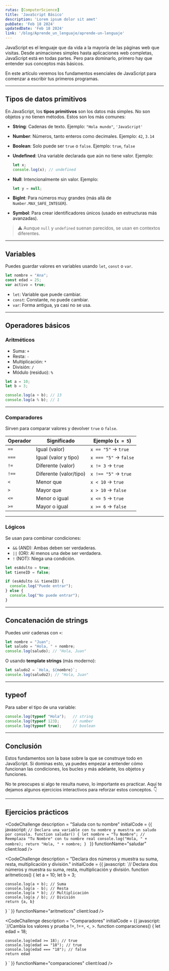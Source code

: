 ```yaml
---
rutas: [ComputerScience]
title: 'JavaScript Básico'
description: 'Lorem ipsum dolor sit amet'
pubDate: 'Feb 18 2024'
updatedDate: 'Feb 18 2024'
link: '/blog/Aprende_un_lenguaje/aprende-un-lenguaje'
---
```



JavaScript es el lenguaje que da vida a la mayoría de las páginas web que visitas. Desde animaciones simples hasta aplicaciones web completas, JavaScript está en todas partes. Pero para dominarlo, primero hay que entender sus conceptos más básicos.

En este artículo veremos los fundamentos esenciales de JavaScript para comenzar a escribir tus primeros programas.

---

## Tipos de datos primitivos

En JavaScript, los **tipos primitivos** son los datos más simples. No son objetos y no tienen métodos. Estos son los más comunes:

* **String**: Cadenas de texto.
  Ejemplo: `"Hola mundo"`, `'JavaScript'`

* **Number**: Números, tanto enteros como decimales.
  Ejemplo: `42`, `3.14`

* **Boolean**: Solo puede ser `true` o `false`.
  Ejemplo: `true`, `false`

* **Undefined**: Una variable declarada que aún no tiene valor.
  Ejemplo:

  ```js
  let x;
  console.log(x); // undefined
  ```

* **Null**: Intencionalmente sin valor.
  Ejemplo:

  ```js
  let y = null;
  ```

* **BigInt**: Para números muy grandes (más allá de `Number.MAX_SAFE_INTEGER`).

* **Symbol**: Para crear identificadores únicos (usado en estructuras más avanzadas).

> ⚠️ Aunque `null` y `undefined` suenan parecidos, se usan en contextos diferentes.

---

## Variables

Puedes guardar valores en variables usando `let`, `const` o `var`.

```js
let nombre = "Ana";
const edad = 25;
var activo = true;
```

* `let`: Variable que puede cambiar.
* `const`: Constante, no puede cambiar.
* `var`: Forma antigua, ya casi no se usa.

---

## Operadores básicos

### Aritméticos

* Suma: `+`
* Resta: `-`
* Multiplicación: `*`
* División: `/`
* Módulo (residuo): `%`

```js
let a = 10;
let b = 3;

console.log(a + b); // 13
console.log(a % b); // 1
```

---

### Comparadores

Sirven para comparar valores y devolver `true` o `false`.

| Operador | Significado            | Ejemplo (`x = 5`)     |
| -------- | ---------------------- | --------------------- |
| `==`     | Igual (valor)          | `x == "5"` → `true`   |
| `===`    | Igual (valor y tipo)   | `x === "5"` → `false` |
| `!=`     | Diferente (valor)      | `x != 3` → `true`     |
| `!==`    | Diferente (valor/tipo) | `x !== "5"` → `true`  |
| `<`      | Menor que              | `x < 10` → `true`     |
| `>`      | Mayor que              | `x > 10` → `false`    |
| `<=`     | Menor o igual          | `x <= 5` → `true`     |
| `>=`     | Mayor o igual          | `x >= 6` → `false`    |

---

### Lógicos

Se usan para combinar condiciones:

* `&&` (AND): Ambas deben ser verdaderas.
* `||` (OR): Al menos una debe ser verdadera.
* `!` (NOT): Niega una condición.

```js
let esAdulto = true;
let tieneID = false;

if (esAdulto && tieneID) {
  console.log("Puede entrar");
} else {
  console.log("No puede entrar");
}
```

---

## Concatenación de strings

Puedes unir cadenas con `+`:

```js
let nombre = "Juan";
let saludo = "Hola, " + nombre;
console.log(saludo); // "Hola, Juan"
```

O usando **template strings** (más moderno):

```js
let saludo2 = `Hola, ${nombre}`;
console.log(saludo2); // "Hola, Juan"
```

---

## typeof

Para saber el tipo de una variable:

```js
console.log(typeof "Hola");   // string
console.log(typeof 123);      // number
console.log(typeof true);     // boolean
```

---

## Conclusión

Estos fundamentos son la base sobre la que se construye todo en JavaScript. Si dominas esto, ya puedes empezar a entender cómo funcionan las condiciones, los bucles y más adelante, los objetos y funciones.

No te preocupes si algo te resulta nuevo, lo importante es practicar. Aquí te dejamos algunos ejercicios interactivos para reforzar estos conceptos. 👇

---

## Ejercicios prácticos

<CodeChallenge
    description = "Saluda con tu nombre"
    initialCode = {{
        javascript: `// Declara una variable con tu nombre y muestra un saludo por consola.
function saludar() {
  let nombre = "Tu Nombre"; // Reemplaza "Tu Nombre" con tu nombre real
  console.log("Hola, " + nombre);
  return "Hola, " + nombre;
}
`
    }}
    functionName="saludar"
 client:load />

 <CodeChallenge
    description = "Declara dos números y muestra su suma, resta, multiplicación y división."
    initialCode = {{
        javascript: `// Declara dos números y muestra su suma, resta, multiplicación y división.
function aritmeticos() {
    let a = 10;
    let b = 3;

    console.log(a + b); // Suma
    console.log(a - b); // Resta
    console.log(a * b); // Multiplicación
    console.log(a / b); // División
    return {a, b}
}
`
    }}
    functionName="aritmeticos"
 client:load />

<CodeChallenge
    description = "Comparadores"
    initialCode = {{
        javascript: `//Cambia los valores y prueba !=, !==, <, >.
function comparaciones() {
    let edad = 18;

    console.log(edad >= 18); // true
    console.log(edad == "18"); // true
    console.log(edad === "18"); // false
    return edad
}
`
    }}
    functionName="comparaciones"
 client:load />
